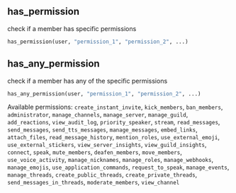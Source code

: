 ## has_permission
check if a member has specific permissions

```python
has_permission(user, "permission_1", "permission_2", ...)
```

## has_any_permission
check if a member has any of the specific permissions

```python
has_any_permission(user, "permission_1", "permission_2", ...)
```

Available permissions: `create_instant_invite`, `kick_members`, `ban_members`, `administrator`, `manage_channels`, `manage_server`, `manage_guild`, `add_reactions`, `view_audit_log`, `priority_speaker`, `stream`, `read_messages`, `send_messages`, `send_tts_messages`, `manage_messages`, `embed_links`, `attach_files`, `read_message_history`, `mention_roles`, `use_external_emoji`, `use_external_stickers`, `view_server_insights`, `view_guild_insights`, `connect`, `speak`, `mute_members`, `deafen_members`, `move_members`, `use_voice_activity`, `manage_nicknames`, `manage_roles`, `manage_webhooks`, `manage_emojis`, `use_application_commands`, `request_to_speak`, `manage_events`, `manage_threads`, `create_public_threads`, `create_private_threads`, `send_messages_in_threads`, `moderate_members`, `view_channel`

